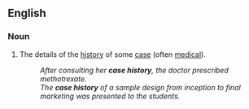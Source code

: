 ==English==

===Noun===
{{en-noun|sg=[[case]] [[history]]|case history}}

# The details of the [[history]] of some [[case]] (often [[medical]]).
#: ''After consulting her '''case history''', the doctor prescribed methotrexate.''
#: ''The '''case history''' of a sample design from inception to final marketing was presented to the students.''